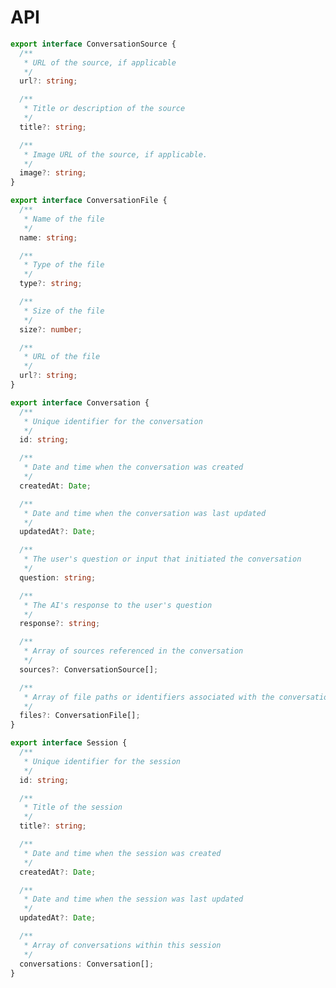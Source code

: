 
<Meta title="Docs/API" />

# API

```ts
export interface ConversationSource {
  /**
   * URL of the source, if applicable
   */
  url?: string;

  /**
   * Title or description of the source
   */
  title?: string;

  /**
   * Image URL of the source, if applicable.
   */
  image?: string;
}

export interface ConversationFile {
  /**
   * Name of the file
   */
  name: string;

  /**
   * Type of the file
   */
  type?: string;

  /**
   * Size of the file
   */
  size?: number;

  /**
   * URL of the file
   */
  url?: string;
}

export interface Conversation {
  /**
   * Unique identifier for the conversation
   */
  id: string;

  /**
   * Date and time when the conversation was created
   */
  createdAt: Date;

  /**
   * Date and time when the conversation was last updated
   */
  updatedAt?: Date;

  /**
   * The user's question or input that initiated the conversation
   */
  question: string;

  /**
   * The AI's response to the user's question
   */
  response?: string;

  /**
   * Array of sources referenced in the conversation
   */
  sources?: ConversationSource[];

  /**
   * Array of file paths or identifiers associated with the conversation
   */
  files?: ConversationFile[];
}

export interface Session {
  /**
   * Unique identifier for the session
   */
  id: string;

  /**
   * Title of the session
   */
  title?: string;

  /**
   * Date and time when the session was created
   */
  createdAt?: Date;

  /**
   * Date and time when the session was last updated
   */
  updatedAt?: Date;

  /**
   * Array of conversations within this session
   */
  conversations: Conversation[];
}
```
